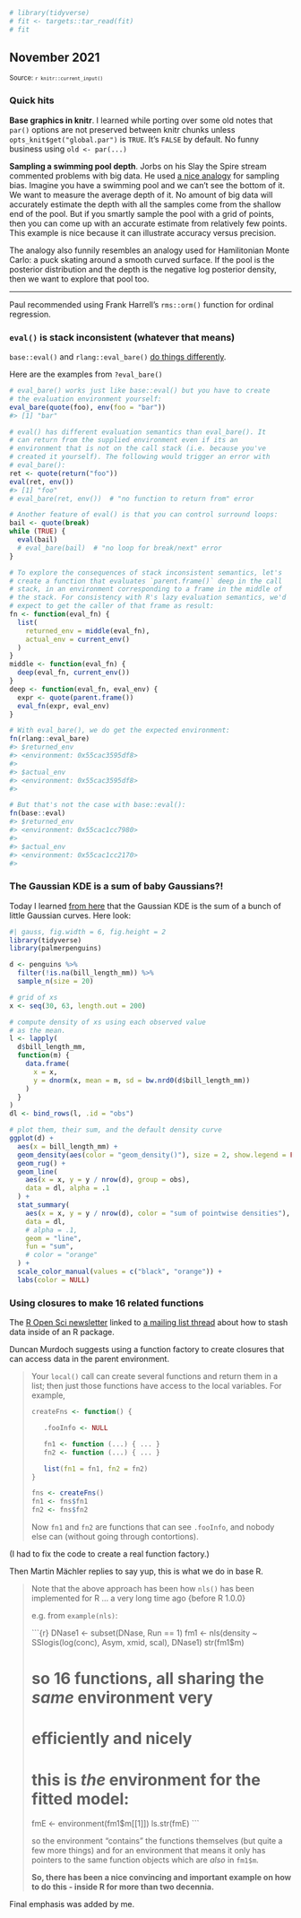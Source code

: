 <!--- Timestamp to trigger book rebuilds: `r Sys.time()` --->

```r
# library(tidyverse)
# fit <- targets::tar_read(fit)
# fit
```

## November 2021

<small>Source: <code>`r knitr::current_input()`</code></small>

### Quick hits

**Base graphics in knitr**. I learned while porting over some old notes
that `par()` options are not preserved between knitr chunks unless
`opts_knit$get("global.par")` is `TRUE`. It's `FALSE` by default. No
funny business using `old <- par(...)`

**Sampling a swimming pool depth**. Jorbs on his Slay the Spire stream
commented problems with big data. He used [a nice
analogy](https://www.youtube.com/watch?v=kHS-tFnJKqA&t=5712s) for
sampling bias. Imagine you have a swimming pool and we can't see the
bottom of it. We want to measure the average depth of it. No amount of
big data will accurately estimate the depth with all the samples come
from the shallow end of the pool. But if you smartly sample the pool
with a grid of points, then you can come up with an accurate estimate
from relatively few points. This example is nice because it can
illustrate accuracy versus precision.

The analogy also funnily resembles an analogy used for Hamilitonian
Monte Carlo: a puck skating around a smooth curved surface. If the pool
is the posterior distribution and the depth is the negative log
posterior density, then we want to explore that pool too. 

***

Paul recommended using Frank Harrell's `rms::orm()` function for ordinal
regression.

### `eval()` is stack inconsistent (whatever that means)

`base::eval()` and `rlang::eval_bare()` [do things differently](https://rlang.r-lib.org/reference/eval_bare.html).

Here are the examples from `?eval_bare()`

```r
# eval_bare() works just like base::eval() but you have to create
# the evaluation environment yourself:
eval_bare(quote(foo), env(foo = "bar"))
#> [1] "bar"

# eval() has different evaluation semantics than eval_bare(). It
# can return from the supplied environment even if its an
# environment that is not on the call stack (i.e. because you've
# created it yourself). The following would trigger an error with
# eval_bare():
ret <- quote(return("foo"))
eval(ret, env())
#> [1] "foo"
# eval_bare(ret, env())  # "no function to return from" error

# Another feature of eval() is that you can control surround loops:
bail <- quote(break)
while (TRUE) {
  eval(bail)
  # eval_bare(bail)  # "no loop for break/next" error
}

# To explore the consequences of stack inconsistent semantics, let's
# create a function that evaluates `parent.frame()` deep in the call
# stack, in an environment corresponding to a frame in the middle of
# the stack. For consistency with R's lazy evaluation semantics, we'd
# expect to get the caller of that frame as result:
fn <- function(eval_fn) {
  list(
    returned_env = middle(eval_fn),
    actual_env = current_env()
  )
}
middle <- function(eval_fn) {
  deep(eval_fn, current_env())
}
deep <- function(eval_fn, eval_env) {
  expr <- quote(parent.frame())
  eval_fn(expr, eval_env)
}

# With eval_bare(), we do get the expected environment:
fn(rlang::eval_bare)
#> $returned_env
#> <environment: 0x55cac3595df8>
#> 
#> $actual_env
#> <environment: 0x55cac3595df8>
#> 

# But that's not the case with base::eval():
fn(base::eval)
#> $returned_env
#> <environment: 0x55cac1cc7980>
#> 
#> $actual_env
#> <environment: 0x55cac1cc2170>
#> 
```

### The Gaussian KDE is a sum of baby Gaussians?!

Today I learned [from
here](https://support.numxl.com/hc/en-us/articles/216478703-Kernel-density-estimation-KDE-Plot)
that the Gaussian KDE is the sum of a bunch of little Gaussian curves.
Here look:

```r
#| gauss, fig.width = 6, fig.height = 2
library(tidyverse)
library(palmerpenguins)

d <- penguins %>% 
  filter(!is.na(bill_length_mm)) %>% 
  sample_n(size = 20)

# grid of xs
x <- seq(30, 63, length.out = 200)

# compute density of xs using each observed value
# as the mean.
l <- lapply(
  d$bill_length_mm,
  function(m) {
    data.frame(
      x = x,
      y = dnorm(x, mean = m, sd = bw.nrd0(d$bill_length_mm)) 
    )
  }
) 
dl <- bind_rows(l, .id = "obs")

# plot them, their sum, and the default density curve
ggplot(d) + 
  aes(x = bill_length_mm) + 
  geom_density(aes(color = "geom_density()"), size = 2, show.legend = FALSE) +
  geom_rug() +
  geom_line(
    aes(x = x, y = y / nrow(d), group = obs),
    data = dl, alpha = .1
  ) + 
  stat_summary(
    aes(x = x, y = y / nrow(d), color = "sum of pointwise densities"),
    data = dl, 
    # alpha = .1, 
    geom = "line",
    fun = "sum", 
    # color = "orange"
  ) +
  scale_color_manual(values = c("black", "orange")) +
  labs(color = NULL)
```

### Using closures to make 16 related functions

The [R Open Sci
newsletter](https://ropensci.org/blog/2021/11/30/ropensci-news-digest-november-2021/#function-specific-and-package-specific-environments)
linked to [a mailing list
thread](https://www.mail-archive.com/r-package-devel@r-project.org/msg07413.html)
about how to stash data inside of an R package.

Duncan Murdoch suggests using a function factory to create closures that
can access data in the parent environment.

> Your `local()` call can create several functions and return them in a
> list; then just those functions have access to the local variables.
> For example,
> 
> ```r
> createFns <- function() {
> 
>    .fooInfo <- NULL
> 
>    fn1 <- function (...) { ... }
>    fn2 <- function (...) { ... }
> 
>    list(fn1 = fn1, fn2 = fn2)
> }
> 
> fns <- createFns()
> fn1 <- fns$fn1
> fn2 <- fns$fn2
> ```
> 
> Now `fn1` and `fn2` are functions that can see `.fooInfo`, and nobody
> else can (without going through contortions).

(I had to fix the code to create a real function factory.) 

Then Martin Mächler replies to say yup, this is what we do in base R.

> Note that the above approach has been how `nls()` has been
> implemented for R ... a very long time ago {before R 1.0.0}
> 
> e.g. from  `example(nls)`:
> 
> ```{r}
> DNase1 <- subset(DNase, Run == 1)
> fm1 <- nls(density ~ SSlogis(log(conc), Asym, xmid, scal), DNase1)
> str(fm1$m)
> 
> # so 16 functions, all sharing the *same* environment very
> # efficiently and nicely
> 
> # this is *the* environment for the fitted model:
> fmE <- environment(fm1$m[[1]])
> ls.str(fmE)
> ```
> 
> so the environment "contains" the functions themselves (but quite
> a few more things) and for an environment that means it only
> has pointers to the same function objects which are *also* in `fm1$m`.
> 
> **So, there has been a nice convincing and important example on
> how to do this - inside R for more than two decennia.**

Final emphasis was added by me. 
